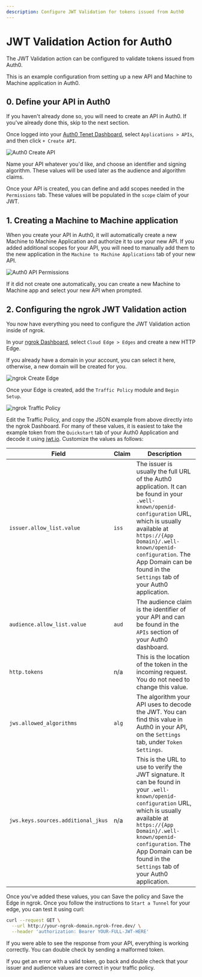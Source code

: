 ```yaml
---
description: Configure JWT Validation for tokens issued from Auth0
---
```



# JWT Validation Action for Auth0

The JWT Validation action can be configured to validate tokens issued from Auth0.

This is an example configuration from setting up a new API and Machine to Machine application in Auth0.

<ExampleAuth0 />

## 0. Define your API in Auth0

If you haven't already done so, you will need to create an API in Auth0. If you've already done this, skip to the next section.

Once logged into your [Auth0 Tenet Dashboard](https://manage.auth0.com/dashboard), select `Applications > APIs`, and then click `+ Create API`.

![Auth0 Create API](img/jwt-create-new-api.png)

Name your API whatever you'd like, and choose an identifier and signing algorithm. These values will be used later as the audience and algorithm claims.

Once your API is created, you can define and add scopes needed in the `Permissions` tab. These values will be populated in the `scope` claim of your JWT.

## 1. Creating a Machine to Machine application

When you create your API in Auth0, it will automatically create a new Machine to Machine Application and authorize it to use your new API. If you added additional scopes for your API, you will need to manually add them to the new application in the `Machine to Machine Applications` tab of your new API.

![Auth0 API Permissions](img/jwt-machine-to-machine.png)

If it did not create one automatically, you can create a new Machine to Machine app and select your new API when prompted.

## 2. Configuring the ngrok JWT Validation action

You now have everything you need to configure the JWT Validation action inside of ngrok.

In your [ngrok Dashboard](https://ngrok.com/dashboard), select `Cloud Edge > Edges` and create a new HTTP Edge.

If you already have a domain in your account, you can select it here, otherwise, a new domain will be created for you.

![ngrok Create Edge](img/jwt-ngrok-new-edge.png)

Once your Edge is created, add the `Traffic Policy` module and `Begin Setup`.

![ngrok Traffic Policy](img/jwt-ngrok-traffic-policy.png)

Edit the Traffic Policy, and copy the JSON example from above directly into the ngrok Dashboard. For many of these values, it is easiest to take the example token from the `Quickstart` tab of your Auth0 Application and decode it using [jwt.io](https://jwt.io). Customize the values as follows:

| Field                              | Claim | Description                                                                                                                                                                                                                                                                                      |
| ---------------------------------- | ----- | ------------------------------------------------------------------------------------------------------------------------------------------------------------------------------------------------------------------------------------------------------------------------------------------------ |
| `issuer.allow_list.value`          | `iss` | The issuer is usually the full URL of the Auth0 application. It can be found in your `.well-known/openid-configuration` URL, which is usually available at `https://{App Domain}/.well-known/openid-configuration`. The App Domain can be found in the `Settings` tab of your Auth0 application. |
| `audience.allow_list.value`        | `aud` | The audience claim is the identifier of your API and can be found in the `APIs` section of your Auth0 dashboard.                                                                                                                                                                                 |
| `http.tokens`                      | n/a   | This is the location of the token in the incoming request. You do not need to change this value.                                                                                                                                                                                                 |
| `jws.allowed_algorithms`           | `alg` | The algorithm your API uses to decode the JWT. You can find this value in Auth0 in your API, on the `Settings` tab, under `Token Settings`.                                                                                                                                                      |
| `jws.keys.sources.additional_jkus` | n/a   | This is the URL to use to verify the JWT signature. It can be found in your `.well-known/openid-configuration` URL, which is usually available at `https://{App Domain}/.well-known/openid-configuration`. The App Domain can be found in the `Settings` tab of your Auth0 application.          |

Once you've added these values, you can Save the policy and Save the Edge in ngrok. Once you follow the instructions to `Start a Tunnel` for your edge, you can test it using curl:

```bash
curl --request GET \
  --url http://your-ngrok-domain.ngrok-free.dev/ \
  --header 'authorization: Bearer YOUR-FULL-JWT-HERE'
```

If you were able to see the response from your API, everything is working correctly. You can double check by sending a malformed token.

If you get an error with a valid token, go back and double check that your issuer and audience values are correct in your traffic policy.
